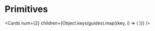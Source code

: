 
# Primitives

<Cards
  num={2}
  children={Object.keys(guides).map((key, i) => (
    <Card
      key={i}
      title={guides[key].title}
      description={guides[key].description}
      icon={guides[key].icon}
      href={guides[key].href}
    />
  ))}
/>